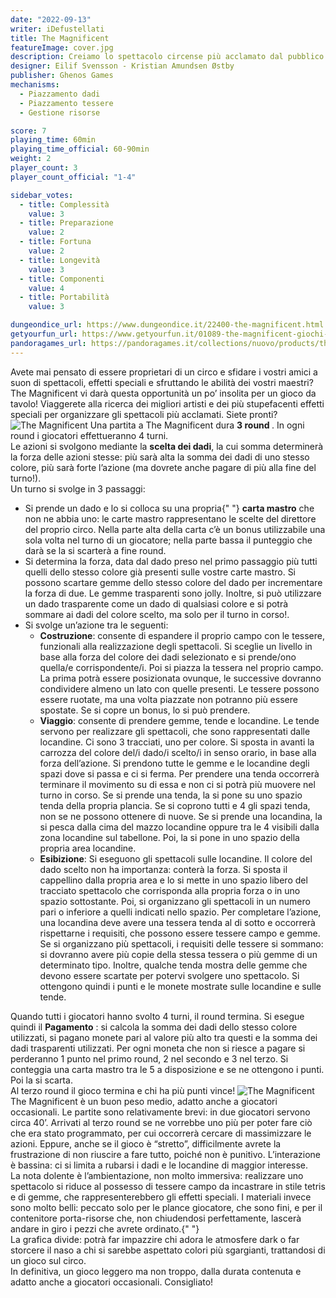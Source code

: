 ```yaml
---
date: "2022-09-13"
writer: iDefustellati
title: The Magnificent
featureImage: cover.jpg
description: Creiamo lo spettacolo circense più acclamato dal pubblico!
designer: Eilif Svensson - Kristian Amundsen Østby
publisher: Ghenos Games
mechanisms:
  - Piazzamento dadi
  - Piazzamento tessere
  - Gestione risorse

score: 7
playing_time: 60min
playing_time_official: 60-90min
weight: 2
player_count: 3
player_count_official: "1-4"

sidebar_votes:
  - title: Complessità
    value: 3
  - title: Preparazione
    value: 2
  - title: Fortuna
    value: 2
  - title: Longevità
    value: 3
  - title: Componenti
    value: 4
  - title: Portabilità
    value: 3

dungeondice_url: https://www.dungeondice.it/22400-the-magnificent.html
getyourfun_url: https://www.getyourfun.it/01089-the-magnificent-giochi-gestionali.html?fast_search=fs
pandoragames_url: https://pandoragames.it/collections/nuovo/products/the-magnificent
---
```


<Setting>
  Avete mai pensato di essere proprietari di un circo e sfidare i vostri amici a
  suon di spettacoli, effetti speciali e sfruttando le abilità dei vostri
  maestri? The Magnificent vi darà questa opportunità un po’ insolita per un
  gioco da tavolo! Viaggerete alla ricerca dei migliori artisti e dei più
  stupefacenti effetti speciali per organizzare gli spettacoli più acclamati.
  Siete pronti?
</Setting>

<img src="./game1.jpg" alt="The Magnificent" />

<Rules>
  Una partita a The Magnificent dura <strong>3 round </strong>. In ogni round i
  giocatori effettueranno 4 turni. <br />
  Le azioni si svolgono mediante la <strong>scelta dei dadi</strong>, la cui somma
  determinerà la forza delle azioni stesse: più sarà alta la somma dei dadi di uno
  stesso colore, più sarà forte l’azione (ma dovrete anche pagare di più alla fine
  del turno!). <br />
  Un turno si svolge in 3 passaggi:
  <ul>
    <li>
      Si prende un dado e lo si colloca su una propria{" "}
      <strong>carta mastro</strong> che non ne abbia uno: le carte mastro
      rappresentano le scelte del direttore del proprio circo. Nella parte alta
      della carta c’è un bonus utilizzabile una sola volta nel turno di un
      giocatore; nella parte bassa il punteggio che darà se la si scarterà a
      fine round.
    </li>
    <li>
      Si determina la forza, data dal dado preso nel primo passaggio più tutti
      quelli dello stesso colore già presenti sulle vostre carte mastro. Si
      possono scartare gemme dello stesso colore del dado per incrementare la
      forza di due. Le gemme trasparenti sono jolly. Inoltre, si può utilizzare
      un dado trasparente come un dado di qualsiasi colore e si potrà sommare ai
      dadi del colore scelto, ma solo per il turno in corso!.
    </li>
    <li>
      Si svolge un’azione tra le seguenti:
      <ul>
        <li>
          <strong>Costruzione</strong>: consente di espandere il proprio campo
          con le tessere, funzionali alla realizzazione degli spettacoli. Si
          sceglie un livello in base alla forza del colore dei dadi selezionato
          e si prende/ono quella/e corrispondente/i. Poi si piazza la tessera
          nel proprio campo. La prima potrà essere posizionata ovunque, le
          successive dovranno condividere almeno un lato con quelle presenti. Le
          tessere possono essere ruotate, ma una volta piazzate non potranno più
          essere spostate. Se si copre un bonus, lo si può prendere.
        </li>
        <li>
          <strong>Viaggio</strong>: consente di prendere gemme, tende e
          locandine. Le tende servono per realizzare gli spettacoli, che sono
          rappresentati dalle locandine. Ci sono 3 tracciati, uno per colore. Si
          sposta in avanti la carrozza del colore del/i dado/i scelto/i in senso
          orario, in base alla forza dell’azione. Si prendono tutte le gemme e
          le locandine degli spazi dove si passa e ci si ferma. Per prendere una
          tenda occorrerà terminare il movimento su di essa e non ci si potrà
          più muovere nel turno in corso. Se si prende una tenda, la si pone su
          uno spazio tenda della propria plancia. Se si coprono tutti e 4 gli
          spazi tenda, non se ne possono ottenere di nuove. Se si prende una
          locandina, la si pesca dalla cima del mazzo locandine oppure tra le 4
          visibili dalla zona locandine sul tabellone. Poi, la si pone in uno
          spazio della propria area locandine.
        </li>
        <li>
          <strong>Esibizione</strong>: Si eseguono gli spettacoli sulle
          locandine. Il colore del dado scelto non ha importanza: conterà la
          forza. Si sposta il cappellino dalla propria area e lo si mette in uno
          spazio libero del tracciato spettacolo che corrisponda alla propria
          forza o in uno spazio sottostante. Poi, si organizzano gli spettacoli
          in un numero pari o inferiore a quelli indicati nello spazio. Per
          completare l’azione, una locandina deve avere una tessera tenda al di
          sotto e occorrerà rispettarne i requisiti, che possono essere tessere
          campo e gemme. Se si organizzano più spettacoli, i requisiti delle
          tessere si sommano: si dovranno avere più copie della stessa tessera o
          più gemme di un determinato tipo. Inoltre, qualche tenda mostra delle
          gemme che devono essere scartate per potervi svolgere uno spettacolo.
          Si ottengono quindi i punti e le monete mostrate sulle locandine e
          sulle tende.
        </li>
      </ul>
    </li>
  </ul>
  Quando tutti i giocatori hanno svolto 4 turni, il round termina. Si esegue
  quindi il <strong>Pagamento</strong> : si calcola la somma dei dadi dello
  stesso colore utilizzati, si pagano monete pari al valore più alto tra questi
  e la somma dei dadi trasparenti utilizzati. Per ogni moneta che non si riesce
  a pagare si perderanno 1 punto nel primo round, 2 nel secondo e 3 nel terzo.
  Si conteggia una carta mastro tra le 5 a disposizione e se ne ottengono i
  punti. Poi la si scarta. <br />
  Al terzo round il gioco termina e chi ha più punti vince!
</Rules>

<img src="./game2.jpg" alt="The Magnificent" />

<Feedback>
  The Magnificent è un buon peso medio, adatto anche a giocatori occasionali. Le
  partite sono relativamente brevi: in due giocatori servono circa 40’. Arrivati
  al terzo round se ne vorrebbe uno più per poter fare ciò che era stato
  programmato, per cui occorrerà cercare di massimizzare le azioni. Eppure,
  anche se il gioco è “stretto”, difficilmente avrete la frustrazione di non
  riuscire a fare tutto, poiché non è punitivo. L’interazione è bassina: ci si
  limita a rubarsi i dadi e le locandine di maggior interesse. <br />
  La nota dolente è l’ambientazione, non molto immersiva: realizzare uno spettacolo
  si riduce al possesso di tessere campo da incastrare in stile tetris e di gemme,
  che rappresenterebbero gli effetti speciali. I materiali invece sono molto belli:
  peccato solo per le plance giocatore, che sono fini, e per il contenitore porta-risorse
  che, non chiudendosi perfettamente, lascerà andare in giro i pezzi che avrete ordinato.{" "}
  <br />
  La grafica divide: potrà far impazzire chi adora le atmosfere dark o far
  storcere il naso a chi si sarebbe aspettato colori più sgargianti, trattandosi
  di un gioco sul circo. <br />
  In definitiva, un gioco leggero ma non troppo, dalla durata contenuta e adatto
  anche a giocatori occasionali. Consigliato!
</Feedback>

<Instagram id="CicW-7BjGzL" />
